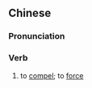 ==Chinese==
{{zh-forms}}

===Pronunciation===
{{zh-pron
|m=xiāngbī
|cat=v
}}

===Verb===
{{zh-verb}}

# {{lb|zh|literary|sort=目04}} to [[compel]]; to [[force]]